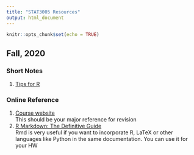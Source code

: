 ```yaml
---
title: "STAT3005 Resources"
output: html_document
---
```


```r
knitr::opts_chunk$set(echo = TRUE)
```

## Fall, 2020

### Short Notes
1. [Tips for R](2020F/SN-Tips-for-R.html)

### Online Reference
1. [Course website](https://sites.google.com/site/kwchankeith/teaching/s3005-2021Fall)  
This should be your major reference for revision  
2. [R Markdown: The Definitive Guide](https://bookdown.org/yihui/rmarkdown/)  
Rmd is very useful if you want to incorporate R, LaTeX or other languages like Python in the same documentation. You can use it for your HW  